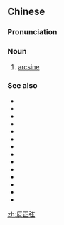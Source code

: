 ==Chinese==
{{zh-forms|type=12}}
{{wikipedia|lang=zh}}

===Pronunciation===
{{zh-pron
|m=fǎnzhèngxián
|c=faan2 zing3 jin4,faan2 zing3 jyun4
|cat=n
}}

===Noun===
{{zh-noun}}

# {{lb|zh|trigonometry}} [[arcsine]]

===See also===
* {{zh-l|三角函數}}
* {{zh-l|正弦}}
* {{zh-l|正弦}}
* {{zh-l|餘弦}}
* {{zh-l|正切}}
* {{zh-l|餘切}}
* {{zh-l|正割}}
* {{zh-l|餘割}}
* {{zh-l|餘矢}}
* {{zh-l|半正矢}}
* {{zh-l|半餘矢}}
* {{zh-l|反餘弦}}
* {{zh-l|反正切}}
* {{zh-l|反餘切}}
[[zh:反正弦]]